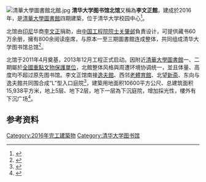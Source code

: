 [[File:清華大學圖書館北館.jpg|thumb]]
'''清华大学图书馆北馆'''又稱為'''李文正館'''，建成於2016年，是[[清華大學圖書館|清華大學圖書館]]四期建築，位于清华大学校园中心<ref>{{Cite news |url=http://www.archdaily.cn/cn/924950/qing-hua-da-xue-tu-shu-guan-bei-lou-qing-hua-da-xue-jian-zhu-she-ji-yan-jiu-yuan|title=清华大学图书馆北楼 / 清华大学建筑设计研究院|accessdate=2020-08-16 |author= 韩爽|date=2019-09-19|format= |work=ArchDaily |publisher=清华大学建筑设计研究院 |language=zh-cn |archiveurl=https://web.archive.org/web/20200816134340/http://www.archdaily.cn/cn/924950/qing-hua-da-xue-tu-shu-guan-bei-lou-qing-hua-da-xue-jian-zhu-she-ji-yan-jiu-yuan|archivedate= 2020-08-16|quote=}}</ref>。

北馆由[[印尼|印尼]]华商[[李文正|李文正]]捐助，由[[中国工程院院士|中国工程院院士]][[关肇邺|关肇邺]]負責设计，可提供藏书60万余册，擁有800余阅读座席，与原本一至三期圖書館连成整体，共同组成清华大学图书馆总馆<ref>{{Cite news |url=http://www.tsinghua.edu.cn/publish/thunews/10319/2016/20160422190117284185604/20160422190117284185604_.html |title=清华大学图书馆李文正馆落成开馆|accessdate=2016-08-26 |author= 陈雅萍|date=2016-04-22 |format= |work=清华大学新闻中心 |publisher= 央广网 |language=zh-cn |archiveurl=https://web.archive.org/web/20170812052726/http://www.tsinghua.edu.cn/publish/thunews/10319/2016/20160422190117284185604/20160422190117284185604_.html |archivedate=2017-08-12 |quote=}}</ref>。

北馆于2011年4月奠基，2013年12月工程正式启动。因附近[[清華大學圖書館|清華大學圖書館]]一、二期屬於[[全國重點文物保護單位|全國重點文物保護單位]]，北館整体风格與周遭环境协调统一，並且体量、高度均不超过原先图书馆。李文正馆南接[[清华大学图书馆新馆|逸夫館]]、西邻[[清華大學西區體育館|老體育館]]、北望[[清華八斋|新斋]]、东向与逸夫館共同围合成“L”型入口庭院<ref>{{Cite news |url=https://www.tsinghua.edu.cn/info/1136/2000.htm|title=映像·精选 清华大学图书馆李文正馆|accessdate=2020-08-16 |author= 赵鑫、尹霞、张歌明、张铮|date=2016-05-25|format= |work=|publisher=清华大学|language=zh-cn |archiveurl=https://web.archive.org/web/20200816142219/https://www.tsinghua.edu.cn/info/1136/2000.htm|archivedate=2020-08-16  |quote=}}</ref>，建築用地面积10600平方公尺、总建筑面积15,938平方米，地上5层、地下2层，地下一层為下沉庭院，增加採光性，樓外有下沉广场<ref>{{Cite news |url=https://www.archdaily.cn/cn/788179/zhong-yao-de-shi-de-ti-er-bu-shi-hao-hua-yu-xin-qi-qing-hua-da-xue-tu-shu-guan-xin-guan-she-ji-shi-guan-zhao-ye-yuan-shi-fang-tan|title=清华大学图书馆北楼 / 清华大学建筑设计研究院|accessdate=2020-08-16 |author= 周咪咪|date=2016-05-25|format= |work=ArchDaily |publisher=THAD清华建筑设计院|language=zh-cn |archiveurl=https://web.archive.org/web/20200816135927/https://www.archdaily.cn/cn/788179/zhong-yao-de-shi-de-ti-er-bu-shi-hao-hua-yu-xin-qi-qing-hua-da-xue-tu-shu-guan-xin-guan-she-ji-shi-guan-zhao-ye-yuan-shi-fang-tan|archivedate= 2020-08-16|quote=}}</ref>。

==参考资料==
<div class="references-small">
<references />
</div>
{{清华大学|nocat}}
[[Category:2016年完工建築物|Category:2016年完工建築物]]
[[Category:清华大学图书馆|Category:清华大学图书馆]]